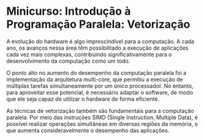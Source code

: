 # Minicurso: Introdução à Programação Paralela: Vetorização

A evolução do hardware é algo imprescindível para a computação. A cada ano, os avanços nessa área têm possibilitado a execução de aplicações cada vez mais complexas, contribuindo significativamente para o desenvolvimento da computação como um todo.

O ponto alto no aumento do desempenho da computação paralela foi a implementação da arquitetura multi-core, que permitiu a execução de múltiplas tarefas simultaneamente por um único processador. No entanto, para aproveitar esse potencial, é necessário adaptar o software, de modo que ele seja capaz de utilizar o hardware de forma eficiente.

As técnicas de vetorização também são fundamentais para a computação paralela. Por meio das instruções SIMD (Single Instruction, Multiple Data), é possível realizar operações simultâneas em diversas regiões da memória, o que aumenta consideravelmente o desempenho das aplicações.










